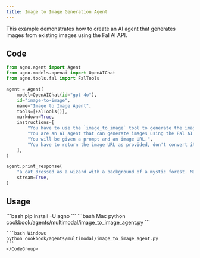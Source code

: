 ```yaml
---
title: Image to Image Generation Agent
---
```


This example demonstrates how to create an AI agent that generates images from existing images using the Fal AI API.

## Code

```python cookbook/agents/multimodal/image_to_image_agent.py
from agno.agent import Agent
from agno.models.openai import OpenAIChat
from agno.tools.fal import FalTools

agent = Agent(
    model=OpenAIChat(id="gpt-4o"),
    id="image-to-image",
    name="Image to Image Agent",
    tools=[FalTools()],
    markdown=True,
    instructions=[
        "You have to use the `image_to_image` tool to generate the image.",
        "You are an AI agent that can generate images using the Fal AI API.",
        "You will be given a prompt and an image URL.",
        "You have to return the image URL as provided, don't convert it to markdown or anything else.",
    ],
)

agent.print_response(
    "a cat dressed as a wizard with a background of a mystic forest. Make it look like 'https://fal.media/files/koala/Chls9L2ZnvuipUTEwlnJC.png'",
    stream=True,
)
```

## Usage

<Steps>
  <Snippet file="create-venv-step.mdx" />

  <Step title="Install libraries">
    ```bash
    pip install -U agno
    ```
  </Step>

  <Step title="Run Agent">
    <CodeGroup>
    ```bash Mac
    python cookbook/agents/multimodal/image_to_image_agent.py
    ```
    
    ```bash Windows  
    python cookbook/agents/multimodal/image_to_image_agent.py
    ```
    </CodeGroup>
  </Step>
</Steps>